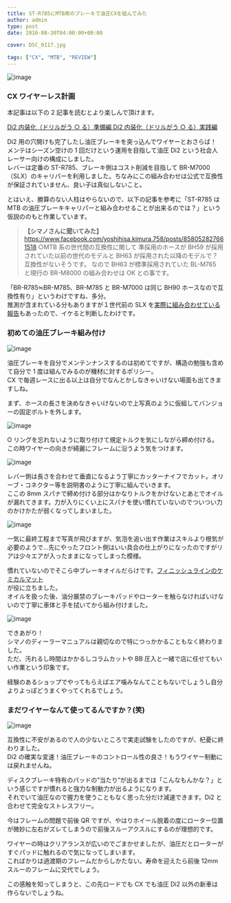 ---
title: ST-R785にMTB用のブレーキで油圧CXを組んでみた
author: admin
type: post
date: 2016-08-30T04:00:00+00:00

cover: DSC_0117.jpg

tags: ["CX", "MTB", "REVIEW"]
---

![image](./DSC_0117.jpg)

### CX ワイヤーレス計画

本記事は以下の 2 記事を読むとより楽しんで頂けます。

<a href="/2016/08/di2.html" target="_blank">
  Di2 内装化（ドリルがう ○ る）準備編
</a>
<a href="/2016/08/di2_24.html" target="_blank">
  Di2 内装化（ドリルがう ○ る）実践編
</a>

Di2 用の穴開けも完了したし油圧ブレーキを突っ込んでワイヤーとおさらば！  
メンテはシーズン空けの 1 回だけという運用を目指して油圧 Di2 という社会人レーサー向けの構成にしました。  
レバーは定番の ST-R785、ブレーキ側はコスト削減を目指して BR-M7000（SLX）のキャリパーを利用しました。ちなみにこの組み合わせは公式で互換性が保証されていません、良い子は真似しないこと。

とはいえ、勝算のない人柱はやらないので、以下の記事を参考に「ST-R785 は MTB の油圧ブレーキキャリパーと組み合わせることが出来るのでは？」という仮説ののもと作業しています。

> <b>【シマノさんに聞いてみた】</b>
> <a href="https://www.facebook.com/yoshihisa.kimura.758/posts/858052827661518">
>   https://www.facebook.com/yoshihisa.kimura.758/posts/858052827661518
> </a>
> ○MTB 系の世代間の互換性に関して 準採用のホースが BH59
> が採用されていた以前の世代のモデルと BH63
> が採用された以降のモデルで？互換性がないそうです。 なので BH63
> が標準採用されていた BL-M765 と現行の BR-M8000 の組み合わせは OK との事です。

「BR-R785≒BR-M785、BR-M785 と BR-M7000 は同じ BH90 ホースなので互換性有り」というわけですね、多分。  
推測が含まれている分もありますが１世代前の SLX を<a href="http://ysroad.co.jp/omiya/2015/11/20/1724" target="_blank">実際に組み合わせている報告</a>もあったので、イケると判断したわけです。

<h3>初めての油圧ブレーキ組み付け</h3>

![image](./DSC_0114.jpg)

油圧ブレーキを自分でメンテンナンスするのは初めてですが、構造の勉強も含めて自分で 1 度は組んでみるのが機材に対するポリシー。  
CX で毎週レースに出る以上は自分でなんとかしなきゃいけない場面も出てきますしね。

まず、ホースの長さを決めなきゃいけないので上写真のように仮組してバンジョーの固定ボルトを外します。

![image](./DSC_0116.jpg)

O リングを忘れないように取り付けて規定トルクを気にしながら締め付ける。この時ワイヤーの向きが綺麗にフレームに沿うよう気をつけます。

![image](./DSC_0118.jpg)

レバー側は長さを合わせて垂直になるよう丁寧にカッターナイフでカット。オリーブ・コネクター等を説明書のように丁寧に組んでいきます。  
ここの 8mm スパナで締め付ける部分はかなりトルクをかけないとあとでオイルが漏れてきます。力が入りにくい上にスパナを使い慣れていないのでついつい力のかけかたが弱くなってしまいました。

![image](./DSC_0119.jpg)

一気に最終工程まで写真が飛びますが、気泡を追い出す作業はスキルより根気が必要のようで…先にやったフロント側はいい具合の仕上がりになったのですがリアは少々エアが入ったままになってしまった模様。

慣れていないのでそこら中ブレーキオイルだらけです。<a href="https://www.amazon.co.jp/dp/B00Z779WMI/" target="_blank">フィニッシュラインのケミカルマット</a>  
が役に立ちました。  
オイルを扱った後、油分厳禁のブレーキパッドやローターを触らなければいけないので丁寧に車体と手を拭いてから組み付けました。

![image](./DSC_0120.jpg)

できあがり！  
シマノのディーラーマニュアルは親切なので特につっかかることもなく終わりました。  
ただ、汚れるし時間はかかるしコラムカットや BB 圧入と一緒で店に任せてもいい作業という印象です。

経験のあるショップでやってもらえばエア噛みなんてこともないでしょうし自分よりよっぽどうまくやってくれるでしょう。

### まだワイヤーなんて使ってるんですか？(笑)

![image](./DSC_0121.jpg)

互換性に不安があるので人の少ないところで実走試験をしたのですが、杞憂に終わりました。  
Di2 の確実な変速！油圧ブレーキのコントロール性の良さ！もうワイヤー制動には戻れませんね。

ディスクブレーキ特有のパッドの&#8221;当たり&#8221;が出るまでは「こんなもんかな？」という感じですが慣れると強力な制動力が出るようになります。  
それでいて油圧なので握力を使うこともなく思った分だけ減速できます。Di2 と合わせて完全なストレスフリー。

今はフレームの問題で前後 QR ですが、やはりホイール脱着の度にローター位置が微妙に左右がズレてしまうので前後スルーアクスルにするのが理想的です。

ワイヤーの時はクリアランスが広いのでごまかせましたが、油圧だとローターがすぐパッドに触れるので気になってしまいます。  
こればかりは過渡期のフレームだからしかたない。寿命を迎えたら前後 12mm スルーのフレームに交代でしょう。

この感触を知ってしまうと、この先ロードでも CX でも油圧 Di2 以外の新車は作らないでしょうね。

<LinkBox isAmazonLink url="https://www.amazon.co.jp/dp/B00VHJLCWS/" />
